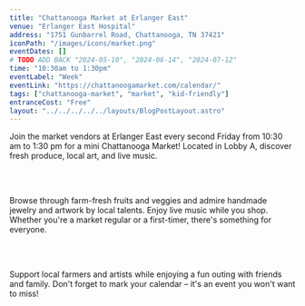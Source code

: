 ```yaml
---
title: "Chattanooga Market at Erlanger East"
venue: "Erlanger East Hospital"
address: "1751 Gunbarrel Road, Chattanooga, TN 37421"
iconPath: "/images/icons/market.png"
eventDates: []
# TODO ADD BACK "2024-05-10", "2024-06-14", "2024-07-12"
time: "10:30am to 1:30pm"
eventLabel: "Week"
eventLink: "https://chattanoogamarket.com/calendar/"
tags: ["chattanooga-market", "market", "kid-friendly"]
entranceCost: "Free"
layout: "../../../../../layouts/BlogPostLayout.astro"
---
```


Join the market vendors at Erlanger East every second Friday from 10:30 am to 1:30 pm for a mini Chattanooga Market! Located in Lobby A, discover fresh produce, local art, and live music.

<br /><br />

Browse through farm-fresh fruits and veggies and admire handmade jewelry and artwork by local talents. Enjoy live music while you shop. Whether you're a market regular or a first-timer, there's something for everyone.

<br /><br />

Support local farmers and artists while enjoying a fun outing with friends and family. Don't forget to mark your calendar – it's an event you won't want to miss!
